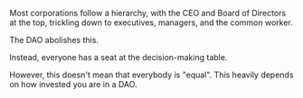 Most corporations follow a hierarchy, with the CEO and Board of Directors at the top, trickling down to executives, managers, and the common worker.

The DAO abolishes this.

Instead, everyone has a seat at the decision-making table.

However, this doesn't mean that everybody is "equal". This heavily depends on how invested you are in a DAO.
